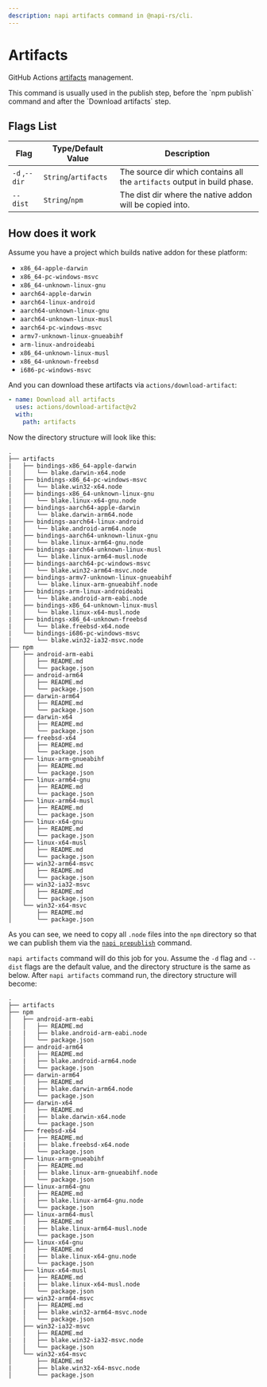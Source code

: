 ```yaml
---
description: napi artifacts command in @napi-rs/cli.
---
```


# Artifacts


GitHub Actions [artifacts](https://docs.github.com/en/actions/advanced-guides/storing-workflow-data-as-artifacts) management.

<Callout>
  This command is usually used in the publish step, before the `npm publish`
  command and after the `Download artifacts` step.
</Callout>

## Flags List

| Flag          | Type/Default Value   | Description                                                              |
| ------------- | -------------------- | ------------------------------------------------------------------------ |
| `-d` ,`--dir` | `String`/`artifacts` | The source dir which contains all the `artifacts` output in build phase. |
| `--dist`      | `String`/`npm`       | The dist dir where the native addon will be copied into.                 |

## How does it work

Assume you have a project which builds native addon for these platform:

- `x86_64-apple-darwin`
- `x86_64-pc-windows-msvc`
- `x86_64-unknown-linux-gnu`
- `aarch64-apple-darwin`
- `aarch64-linux-android`
- `aarch64-unknown-linux-gnu`
- `aarch64-unknown-linux-musl`
- `aarch64-pc-windows-msvc`
- `armv7-unknown-linux-gnueabihf`
- `arm-linux-androideabi`
- `x86_64-unknown-linux-musl`
- `x86_64-unknown-freebsd`
- `i686-pc-windows-msvc`

And you can download these artifacts via `actions/download-artifact`:

```yaml
- name: Download all artifacts
  uses: actions/download-artifact@v2
  with:
  	path: artifacts
```

Now the directory structure will look like this:

```text {4,6,8,10,12,14,16,18,20,22,24,26,28} filename="directory structure"
.
├── artifacts
|   ├── bindings-x86_64-apple-darwin
|   │   └── blake.darwin-x64.node
|   ├── bindings-x86_64-pc-windows-msvc
|   │   └── blake.win32-x64.node
|   ├── bindings-x86_64-unknown-linux-gnu
|   │   └── blake.linux-x64-gnu.node
|   ├── bindings-aarch64-apple-darwin
|   │   └── blake.darwin-arm64.node
|   ├── bindings-aarch64-linux-android
|   │   └── blake.android-arm64.node
|   ├── bindings-aarch64-unknown-linux-gnu
|   │   └── blake.linux-arm64-gnu.node
|   ├── bindings-aarch64-unknown-linux-musl
|   │   └── blake.linux-arm64-musl.node
|   ├── bindings-aarch64-pc-windows-msvc
|   │   └── blake.win32-arm64-msvc.node
|   ├── bindings-armv7-unknown-linux-gnueabihf
|   │   └── blake.linux-arm-gnueabihf.node
|   ├── bindings-arm-linux-androideabi
|   │   └── blake.android-arm-eabi.node
|   ├── bindings-x86_64-unknown-linux-musl
|   │   └── blake.linux-x64-musl.node
|   ├── bindings-x86_64-unknown-freebsd
|   │   └── blake.freebsd-x64.node
|   └── bindings-i686-pc-windows-msvc
|       └── blake.win32-ia32-msvc.node
├── npm
│   ├── android-arm-eabi
│   │   ├── README.md
│   │   └── package.json
│   ├── android-arm64
│   │   ├── README.md
│   │   └── package.json
│   ├── darwin-arm64
│   │   ├── README.md
│   │   └── package.json
│   ├── darwin-x64
│   │   ├── README.md
│   │   └── package.json
│   ├── freebsd-x64
│   │   ├── README.md
│   │   └── package.json
│   ├── linux-arm-gnueabihf
│   │   ├── README.md
│   │   └── package.json
│   ├── linux-arm64-gnu
│   │   ├── README.md
│   │   └── package.json
│   ├── linux-arm64-musl
│   │   ├── README.md
│   │   └── package.json
│   ├── linux-x64-gnu
│   │   ├── README.md
│   │   └── package.json
│   ├── linux-x64-musl
│   │   ├── README.md
│   │   └── package.json
│   ├── win32-arm64-msvc
│   │   ├── README.md
│   │   └── package.json
│   ├── win32-ia32-msvc
│   │   ├── README.md
│   │   └── package.json
│   └── win32-x64-msvc
│       ├── README.md
│       └── package.json
```

As you can see, we need to copy all <Green>`.node`</Green> files into the `npm` directory so that we can publish them via the [`napi prepublish`](./pre-publish) command.

`napi artifacts` command will do this job for you. Assume the <Green>`-d`</Green> flag and <Green>`--dist`</Green> flags are the default value, and the directory structure is the same as below. After `napi artifacts` command run, the directory structure will become:

```text {6,10,14,18,22,26,30,34,38,42,46,50,54} filename="directory structure"
.
├── artifacts
├── npm
│   ├── android-arm-eabi
│   │   ├── README.md
|   |   ├── blake.android-arm-eabi.node
│   │   └── package.json
│   ├── android-arm64
│   │   ├── README.md
|   |   ├── blake.android-arm64.node
│   │   └── package.json
│   ├── darwin-arm64
│   │   ├── README.md
|   |   ├── blake.darwin-arm64.node
│   │   └── package.json
│   ├── darwin-x64
│   │   ├── README.md
|   |   ├── blake.darwin-x64.node
│   │   └── package.json
│   ├── freebsd-x64
│   │   ├── README.md
|   |   ├── blake.freebsd-x64.node
│   │   └── package.json
│   ├── linux-arm-gnueabihf
│   │   ├── README.md
|   |   ├── blake.linux-arm-gnueabihf.node
│   │   └── package.json
│   ├── linux-arm64-gnu
│   │   ├── README.md
|   |   ├── blake.linux-arm64-gnu.node
│   │   └── package.json
│   ├── linux-arm64-musl
│   │   ├── README.md
|   |   ├── blake.linux-arm64-musl.node
│   │   └── package.json
│   ├── linux-x64-gnu
│   │   ├── README.md
|   |   ├── blake.linux-x64-gnu.node
│   │   └── package.json
│   ├── linux-x64-musl
│   │   ├── README.md
|   |   ├── blake.linux-x64-musl.node
│   │   └── package.json
│   ├── win32-arm64-msvc
│   │   ├── README.md
|   |   ├── blake.win32-arm64-msvc.node
│   │   └── package.json
│   ├── win32-ia32-msvc
│   │   ├── README.md
|   |   ├── blake.win32-ia32-msvc.node
│   │   └── package.json
│   └── win32-x64-msvc
│       ├── README.md
|       ├── blake.win32-x64-msvc.node
│       └── package.json
```
